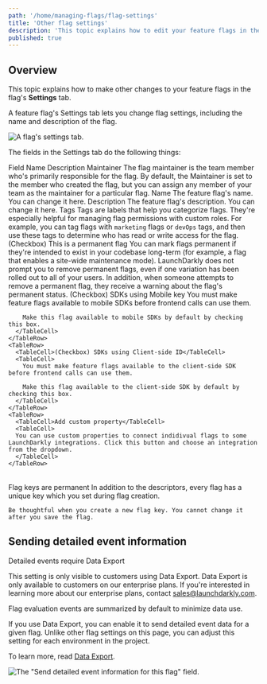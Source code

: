 ```yaml
---
path: '/home/managing-flags/flag-settings'
title: 'Other flag settings'
description: 'This topic explains how to edit your feature flags in the flag''s Settings tab. A feature flag''s Settings tab lets you change flag settings, including the name and description of the flag.'
published: true
---
```


## Overview

This topic explains how to make other changes to your feature flags in the flag's **Settings** tab.

A feature flag's Settings tab lets you change flag settings, including the name and description of the flag.

![A flag's settings tab.](../../images/flag-settings.png) 


The fields in the Settings tab do the following things:

<Table>
  <TableHeader>
    <TableHeadCell>Field Name</TableHeadCell>
    <TableHeadCell>Description</TableHeadCell>
  </TableHeader>
  <TableBody>
    <TableRow>
      <TableCell>Maintainer</TableCell>
      <TableCell>
        The flag maintainer is the team member who's primarily responsible for the flag. By default, the Maintainer is
        set to the member who created the flag, but you can assign any member of your team as the maintainer for a
        particular flag.
      </TableCell>
    </TableRow>
    <TableRow>
      <TableCell>Name</TableCell>
      <TableCell>The feature flag's name. You can change it here.</TableCell>
    </TableRow>
    <TableRow>
      <TableCell>Description</TableCell>
      <TableCell>The feature flag's description. You can change it here.</TableCell>
    </TableRow>
    <TableRow>
      <TableCell>Tags</TableCell>
      <TableCell>
        Tags are labels that help you categorize flags. They're especially helpful for managing flag permissions with
        custom roles. For example, you can tag flags with <code>marketing</code> flags or <code>devOps</code> tags, and
        then use these tags to determine who has read or write access for the flag.
      </TableCell>
    </TableRow>
    <TableRow>
      <TableCell>(Checkbox) This is a permanent flag</TableCell>
      <TableCell>
        You can mark flags permanent if they're intended to exist in your codebase long-term (for example, a flag that enables a site-wide maintenance mode). LaunchDarkly does not prompt you to remove permanent flags, even if one variation has been rolled out to all of your users. In addition, when someone attempts to remove a permanent flag, they receive a warning about the flag's permanent status.
      </TableCell>
    </TableRow>
    <TableRow>
      <TableCell>(Checkbox) SDKs using Mobile key</TableCell>
      <TableCell>
        You must make feature flags available to mobile SDKs before frontend calls can use them. 
      
        Make this flag available to mobile SDKs by default by checking this box.
      </TableCell>
    </TableRow>
    <TableRow>
      <TableCell>(Checkbox) SDKs using Client-side ID</TableCell>
      <TableCell>
        You must make feature flags available to the client-side SDK before frontend calls can use them. 
      
        Make this flag available to the client-side SDK by default by checking this box.
      </TableCell>
    </TableRow>
    <TableRow>
      <TableCell>Add custom property</TableCell>
      <TableCell>
      You can use custom properties to connect indidivual flags to some LaunchDarkly integrations. Click this button and choose an integration from the dropdown.
      </TableCell>
    </TableRow>
  </TableBody>
</Table>

<Callout intent="info">
  <CalloutTitle>Flag keys are permanent</CalloutTitle>
  <CalloutDescription>
    In addition to the descriptors, every flag has a unique key which you set during flag creation. 
    
    Be thoughtful when you create a new flag key. You cannot change it after you save the flag.
  </CalloutDescription>
</Callout> 

## Sending detailed event information

<Callout intent="info">
  <CalloutTitle>Detailed events require Data Export</CalloutTitle>
  <CalloutDescription>

This setting is only visible to customers using Data Export. Data Export is only available to customers on our
enterprise plans. If you're interested in learning more about our enterprise plans, contact
[sales@launchdarkly.com](mailto:sales@launchdarkly.com?Subject=Data%20Export).

  </CalloutDescription>
</Callout> 

Flag evaluation events are summarized by default to minimize data use.

If you use Data Export, you can enable it to send detailed event data for a given flag. Unlike other flag settings on this page, you can adjust this setting for each environment in the project.

To learn more, read [Data Export](/integrations/data-export).

![The "Send detailed event information for this flag" field.](../../images/env-settings-event-info.png) 

